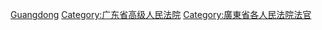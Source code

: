 [[Category:高级人民法院法官|Guangdong]]
[[Category:广东省高级人民法院|Category:广东省高级人民法院]]
[[Category:廣東省各人民法院法官|Category:廣東省各人民法院法官]]